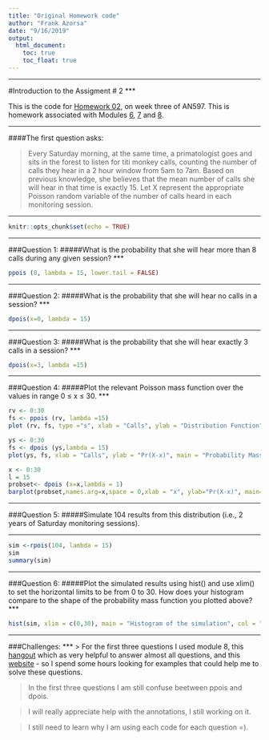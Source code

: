 ```yaml
---
title: "Original Homework code"
author: "Frank Azorsa"
date: "9/16/2019"
output:
  html_document:
    toc: true
    toc_float: true
---
```


***
#Introduction to the Assigment # 2
***

This is the code for [Homework 02](https://fuzzyatelin.github.io/bioanth-stats/homework-02.html), on week three of AN597. This is homework associated with Modules [6](https://fuzzyatelin.github.io/bioanth-stats/module-06/module-06.html), [7](https://fuzzyatelin.github.io/bioanth-stats/module-07/module-07.html) and [8](https://fuzzyatelin.github.io/bioanth-stats/module-08/module-08.html).

***
####The first question asks:

>Every Saturday morning, at the same time, a primatologist goes and sits in the forest to listen for titi monkey calls, counting the number of calls they hear in a 2 hour window from 5am to 7am. Based on previous knowledge, she believes that the mean number of calls she will hear in that time is exactly 15. Let X represent the appropriate Poisson random variable of the number of calls heard in each monitoring session.

***

```r
knitr::opts_chunk$set(echo = TRUE)
```

***
###Question 1:
#####What is the probability that she will hear more than 8 calls during any given session?
***

```r
ppois (8, lambda = 15, lower.tail = FALSE)
```

***
###Question 2:
#####What is the probability that she will hear no calls in a session?
***

```r
dpois(x=0, lambda = 15)
```

***
###Question 3:
#####What is the probability that she will hear exactly 3 calls in a session?
***

```r
dpois(x=3, lambda =15)
```

***
###Question 4:
#####Plot the relevant Poisson mass function over the values in range 0 ≤ x ≤ 30.
***

```r
rv <- 0:30
fs <- ppois (rv, lambda =15)
plot (rv, fs, type ="s", xlab = "Calls", ylab = "Distribution Function")

ys <- 0:30
fs <- dpois (ys,lambda = 15)
plot(ys, fs, xlab = "Calls", ylab = "Pr(X-x)", main = "Probability Mass Function")

x <- 0:30
l = 15
probset<- dpois (x=x,lambda = 1)
barplot(probset,names.arg=x,space = 0,xlab = "x", ylab="Pr(X-x)", main="Probability Mass Function")
```

***
###Question 5:
#####Simulate 104 results from this distribution (i.e., 2 years of Saturday monitoring sessions).

***
```r
sim <-rpois(104, lambda = 15)
sim
summary(sim)
```

***
###Question 6:
#####Plot the simulated results using hist() and use xlim() to set the horizontal limits to be from 0 to 30. How does your histogram compare to the shape of the probability mass function you plotted above?
***

```r
hist(sim, xlim = c(0,30), main = "Histogram of the simulation", col = "white", xlab = "number of calls")
```

***
###Challenges:
***
> For the first three questions I used module 8, this [hangout](https://orfe.princeton.edu/~jqfan/fan/classes/245/rhandout2.pdf) which as very helpful to answer almost all questions, and this [website](https://rstudio-pubs-static.s3.amazonaws.com/456645_107fa2aa82de4b1da6c78c418bab9fe9.html) - so I spend some hours looking for examples that could help me to solve these questions.

> In the first three questions I am still confuse beetween ppois and dpois. 

> I will really appreciate help with the annotations, I still working on it.

> I still need to learn why I am using each code for each question =).